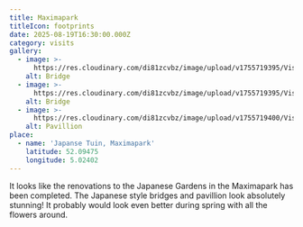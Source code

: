 ```yaml
---
title: Maximapark
titleIcon: footprints
date: 2025-08-19T16:30:00.000Z
category: visits
gallery:
  - image: >-
      https://res.cloudinary.com/di81zcvbz/image/upload/v1755719395/Visits/IMG_7681_hhhuk5.jpg
    alt: Bridge
  - image: >-
      https://res.cloudinary.com/di81zcvbz/image/upload/v1755719395/Visits/IMG_7681_hhhuk5.jpg
    alt: Bridge
  - image: >-
      https://res.cloudinary.com/di81zcvbz/image/upload/v1755719400/Visits/IMG_7678_lixrmv.jpg
    alt: Pavillion
place:
  - name: 'Japanse Tuin, Maximapark'
    latitude: 52.09475
    longitude: 5.02402
---
```


It looks like the renovations to the Japanese Gardens in the Maximapark has been completed. The Japanese style bridges and pavillion look absolutely stunning! It probably would look even better during spring with all the flowers around. 
